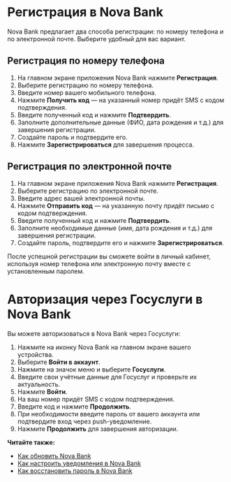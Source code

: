 
# Регистрация в Nova Bank

Nova Bank предлагает два способа регистрации: по номеру телефона и по электронной почте. Выберите удобный для вас вариант.

## Регистрация по номеру телефона

1. На главном экране приложения Nova Bank нажмите **Регистрация**.
2. Выберите регистрацию по номеру телефона.
3. Введите номер вашего мобильного телефона.
4. Нажмите **Получить код** — на указанный номер придёт SMS с кодом подтверждения.
5. Введите полученный код и нажмите **Подтвердить**.
6. Заполните дополнительные данные (ФИО, дата рождения и т.д.) для завершения регистрации.
7. Создайте пароль и подтвердите его.
8. Нажмите **Зарегистрироваться** для завершения процесса.

## Регистрация по электронной почте

1. На главном экране приложения Nova Bank нажмите **Регистрация**.
2. Выберите регистрацию по электронной почте.
3. Введите адрес вашей электронной почты.
4. Нажмите **Отправить код** — на указанную почту придёт письмо с кодом подтверждения.
5. Введите полученный код и нажмите **Подтвердить**.
6. Заполните необходимые данные (имя, дата рождения и т.д.) для завершения регистрации.
7. Создайте пароль, подтвердите его и нажмите **Зарегистрироваться**.

После успешной регистрации вы сможете войти в личный кабинет, используя номер телефона или электронную почту вместе с установленным паролем.

# Авторизация через Госуслуги в Nova Bank

Вы можете авторизоваться в Nova Bank через Госуслуги:

1. Нажмите на иконку Nova Bank на главном экране вашего устройства.
2. Выберите **Войти в аккаунт**.
3. Нажмите на значок меню и выберите **Госуслуги**.
4. Введите свои учётные данные для Госуслуг и проверьте их актуальность.
5. Нажмите **Войти**.
6. На ваш номер придёт SMS с кодом подтверждения.
7. Введите код и нажмите **Продолжить**.
8. При необходимости введите пароль от вашего аккаунта или подтвердите вход через push-уведомление.
9. Нажмите **Продолжить** для завершения авторизации.

**Читайте также:**

- [Как обновить Nova Bank](/users/start/update-novabank-app)
- [Как настроить уведомления в Nova Bank](/users/start/notification)
- [Как восстановить пароль в Nova Bank](/users/help/password-reset)
